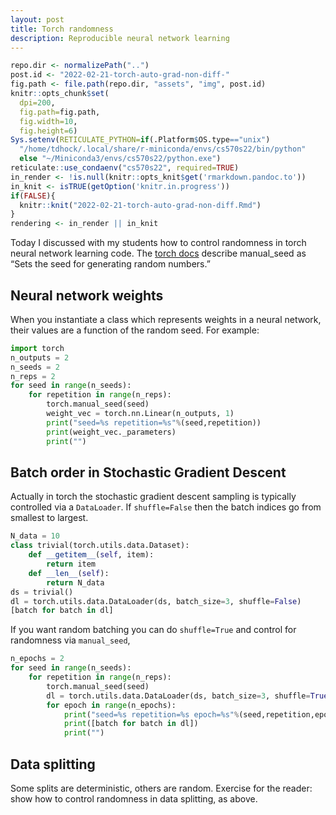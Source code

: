 ```yaml
---
layout: post
title: Torch randomness
description: Reproducible neural network learning
---
```


```r
repo.dir <- normalizePath("..")
post.id <- "2022-02-21-torch-auto-grad-non-diff-"
fig.path <- file.path(repo.dir, "assets", "img", post.id)
knitr::opts_chunk$set(
  dpi=200,
  fig.path=fig.path,
  fig.width=10,
  fig.height=6)
Sys.setenv(RETICULATE_PYTHON=if(.Platform$OS.type=="unix")
  "/home/tdhock/.local/share/r-miniconda/envs/cs570s22/bin/python"
  else "~/Miniconda3/envs/cs570s22/python.exe")
reticulate::use_condaenv("cs570s22", required=TRUE)
in_render <- !is.null(knitr::opts_knit$get('rmarkdown.pandoc.to'))
in_knit <- isTRUE(getOption('knitr.in.progress'))
if(FALSE){
  knitr::knit("2022-02-21-torch-auto-grad-non-diff.Rmd")
}
rendering <- in_render || in_knit
```

Today I discussed with my students how to control randomness in torch
neural network learning code. The [torch
docs](https://pytorch.org/docs/stable/generated/torch.manual_seed.html)
describe manual_seed as "Sets the seed for generating random numbers."

## Neural network weights

When you instantiate a class which represents weights in a neural
network, their values are a function of the random seed. For example:

```python
import torch
n_outputs = 2
n_seeds = 2
n_reps = 2
for seed in range(n_seeds):
    for repetition in range(n_reps):
        torch.manual_seed(seed)
        weight_vec = torch.nn.Linear(n_outputs, 1)
        print("seed=%s repetition=%s"%(seed,repetition))
        print(weight_vec._parameters)
        print("")
```

## Batch order in Stochastic Gradient Descent

Actually in torch the stochastic gradient descent sampling is
typically controlled via a `DataLoader`. If `shuffle=False` then the
batch indices go from smallest to largest.

```python
N_data = 10
class trivial(torch.utils.data.Dataset):
    def __getitem__(self, item):
        return item
    def __len__(self):
        return N_data
ds = trivial()
dl = torch.utils.data.DataLoader(ds, batch_size=3, shuffle=False)
[batch for batch in dl]
```

If you want random batching you can do `shuffle=True` and control for
randomness via `manual_seed`,

```python
n_epochs = 2
for seed in range(n_seeds):
    for repetition in range(n_reps):
        torch.manual_seed(seed)
        dl = torch.utils.data.DataLoader(ds, batch_size=3, shuffle=True)
        for epoch in range(n_epochs):
            print("seed=%s repetition=%s epoch=%s"%(seed,repetition,epoch))
            print([batch for batch in dl])
            print("")
```

## Data splitting

Some splits are deterministic, others are random. Exercise for the
reader: show how to control randomness in data splitting, as above.
